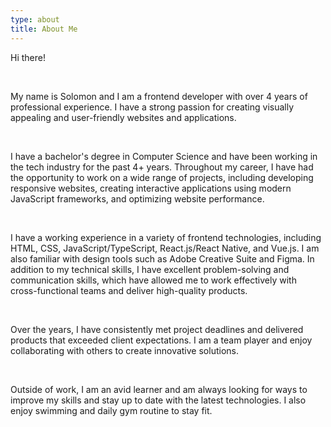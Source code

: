 ```yaml
---
type: about
title: About Me
---
```


Hi there!

<br />

My name is Solomon and I am a frontend developer with over 4 years of professional experience.
I have a strong passion for creating visually appealing and user-friendly websites and applications.

<br />

I have a bachelor's degree in Computer Science and have been working in the tech industry for the past 4+ years.
Throughout my career, I have had the opportunity to work on a wide range of projects, including developing
responsive websites, creating interactive applications using modern JavaScript frameworks, and optimizing website performance.

<br />

I have a working experience in a variety of frontend technologies, including HTML, CSS, JavaScript/TypeScript,
React.js/React Native, and Vue.js. I am also familiar with design tools such as Adobe Creative Suite
and Figma. In addition to my technical skills, I have excellent problem-solving
and communication skills, which have allowed me to work effectively with cross-functional
teams and deliver high-quality products.

<br />

Over the years, I have consistently met project deadlines and delivered products
that exceeded client expectations. I am a team player and enjoy collaborating with
others to create innovative solutions.

<br />

Outside of work, I am an avid learner and am always looking for ways to improve my
skills and stay up to date with the latest technologies. I also enjoy swimming and
daily gym routine to stay fit.
